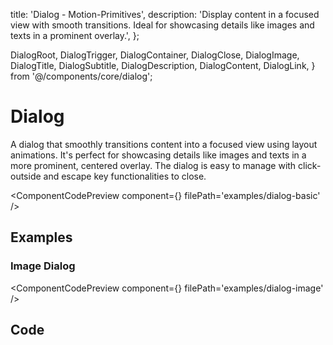   title: 'Dialog - Motion-Primitives',
  description:
    'Display content in a focused view with smooth transitions. Ideal for showcasing details like images and texts in a prominent overlay.',
};

  DialogRoot,
  DialogTrigger,
  DialogContainer,
  DialogClose,
  DialogImage,
  DialogTitle,
  DialogSubtitle,
  DialogDescription,
  DialogContent,
  DialogLink,
} from '@/components/core/dialog';

# Dialog

A dialog that smoothly transitions content into a focused view using layout animations. It's perfect for showcasing details like images and texts in a more prominent, centered overlay. The dialog is easy to manage with click-outside and escape key functionalities to close.

<ComponentCodePreview
  component={<DialogBasicExample />}
  filePath='examples/dialog-basic'
/>

## Examples

### Image Dialog

<ComponentCodePreview
  component={<DialogImageExample />}
  filePath='examples/dialog-image'
/>

## Code

<CodeBlock filePath='components/core/dialog.tsx' />

